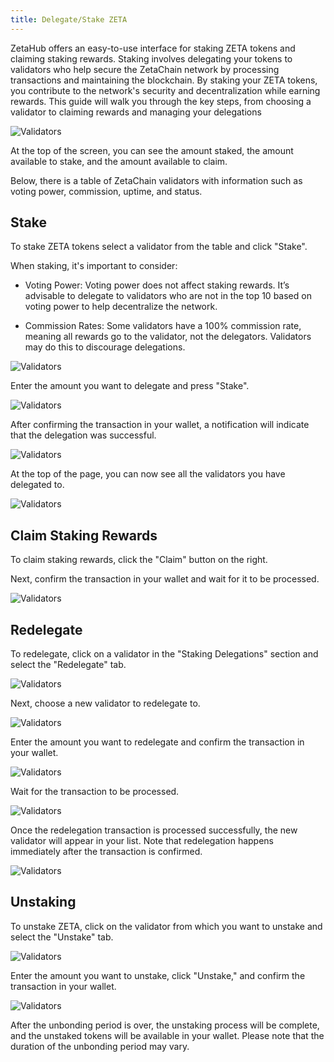 ```yaml
---
title: Delegate/Stake ZETA
---
```


ZetaHub offers an easy-to-use interface for staking ZETA tokens and claiming
staking rewards. Staking involves delegating your tokens to validators who help
secure the ZetaChain network by processing transactions and maintaining the
blockchain. By staking your ZETA tokens, you contribute to the network's
security and decentralization while earning rewards. This guide will walk you
through the key steps, from choosing a validator to claiming rewards and
managing your delegations

![Validators](/img/docs/zetahub/staking-1.png)

At the top of the screen, you can see the amount staked, the amount available to
stake, and the amount available to claim.

Below, there is a table of ZetaChain validators with information such as voting
power, commission, uptime, and status.

## Stake

To stake ZETA tokens select a validator from the table and click "Stake".

When staking, it's important to consider:

- Voting Power: Voting power does not affect staking rewards. It’s advisable to
  delegate to validators who are not in the top 10 based on voting power to help
  decentralize the network.

- Commission Rates: Some validators have a 100% commission rate, meaning all
  rewards go to the validator, not the delegators. Validators may do this to
  discourage delegations.

![Validators](/img/docs/zetahub/staking-2.png)

Enter the amount you want to delegate and press "Stake".

![Validators](/img/docs/zetahub/staking-3.png)

After confirming the transaction in your wallet, a notification will indicate
that the delegation was successful.

![Validators](/img/docs/zetahub/staking-4.png)

At the top of the page, you can now see all the validators you have delegated
to.

![Validators](/img/docs/zetahub/staking-5.png)

## Claim Staking Rewards

To claim staking rewards, click the "Claim" button on the right.

Next, confirm the transaction in your wallet and wait for it to be processed.

![Validators](/img/docs/zetahub/staking-6.png)

## Redelegate

To redelegate, click on a validator in the "Staking Delegations" section and
select the "Redelegate" tab.

![Validators](/img/docs/zetahub/staking-7.png)

Next, choose a new validator to redelegate to.

![Validators](/img/docs/zetahub/staking-8.png)

Enter the amount you want to redelegate and confirm the transaction in your
wallet.

![Validators](/img/docs/zetahub/staking-9.png)

Wait for the transaction to be processed.

![Validators](/img/docs/zetahub/staking-10.png)

Once the redelegation transaction is processed successfully, the new validator
will appear in your list. Note that redelegation happens immediately after the
transaction is confirmed.

![Validators](/img/docs/zetahub/staking-11.png)

## Unstaking

To unstake ZETA, click on the validator from which you want to unstake and
select the "Unstake" tab.

![Validators](/img/docs/zetahub/staking-12.png)

Enter the amount you want to unstake, click "Unstake," and confirm the
transaction in your wallet.

![Validators](/img/docs/zetahub/staking-13.png)

After the unbonding period is over, the unstaking process will be complete, and
the unstaked tokens will be available in your wallet. Please note that the
duration of the unbonding period may vary.
